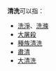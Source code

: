 '''清洗'''可以指：

* [[洗淨|洗淨]]、[[洗滌|洗滌]]
* [[大屠殺|大屠殺]]
* [[種族清洗|種族清洗]]
* [[肅清|肅清]]
* [[大清洗|大清洗]]

{{disambig|Q|Cat=二字消歧义}}